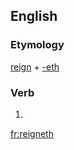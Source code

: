 ==English==

===Etymology===
[[reign]] + [[-eth]]

===Verb===
{{head|en|verb form}}

# {{en-archaic third-person singular of|reign}}

[[fr:reigneth]]